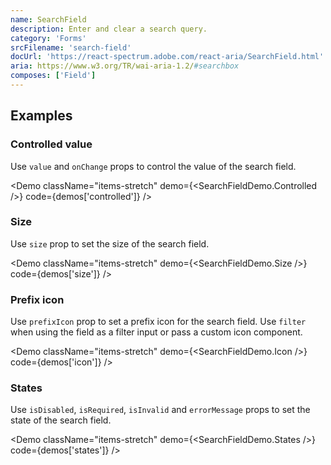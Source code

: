 ```yaml
---
name: SearchField
description: Enter and clear a search query.
category: 'Forms'
srcFilename: 'search-field'
docUrl: 'https://react-spectrum.adobe.com/react-aria/SearchField.html'
aria: https://www.w3.org/TR/wai-aria-1.2/#searchbox
composes: ['Field']
---
```


## Examples

### Controlled value

Use `value` and `onChange` props to control the value of the search field.

<Demo
  className="items-stretch"
  demo={<SearchFieldDemo.Controlled />}
  code={demos['controlled']}
/>

### Size

Use `size` prop to set the size of the search field.

<Demo
  className="items-stretch"
  demo={<SearchFieldDemo.Size />}
  code={demos['size']}
/>

### Prefix icon

Use `prefixIcon` prop to set a prefix icon for the search field. Use `filter`
when using the field as a filter input or pass a custom icon component.

<Demo
  className="items-stretch"
  demo={<SearchFieldDemo.Icon />}
  code={demos['icon']}
/>

### States

Use `isDisabled`, `isRequired`, `isInvalid` and `errorMessage` props to set the
state of the search field.

<Demo
  className="items-stretch"
  demo={<SearchFieldDemo.States />}
  code={demos['states']}
/>
